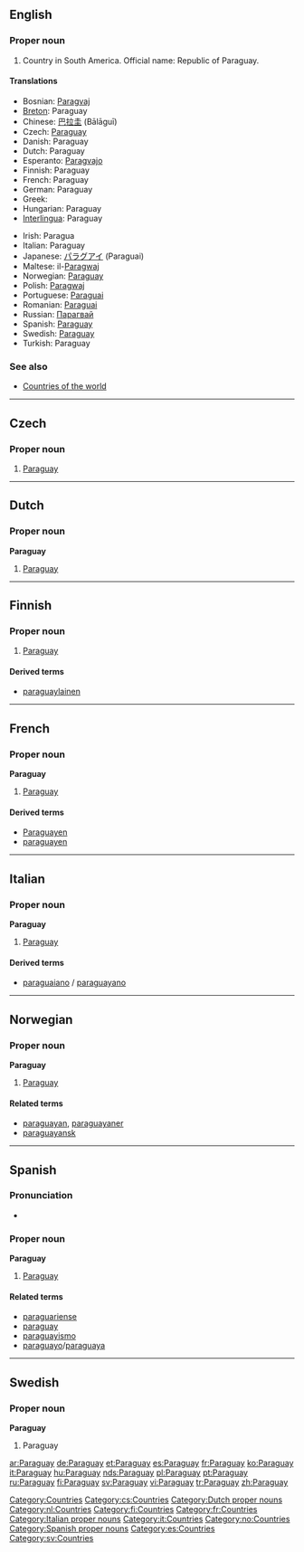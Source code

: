 {{see|paraguay}}
==English==

===Proper noun===
{{en-proper noun}}

# Country in South America. Official name: Republic of Paraguay.

====Translations====
{{trans-top|country in South America}}
* Bosnian: [[Paragvaj]] {{m}}
* [[Breton]]: Paraguay
* Chinese: [[巴拉圭]] (Bālāguī)
* Czech: [[#Czech|Paraguay]]
* Danish: Paraguay
* Dutch: Paraguay
* Esperanto: [[Paragvajo]]
* Finnish: Paraguay
* French: Paraguay {{m}}
* German: Paraguay
* Greek: {{t|el|Παραγουάη|f|tr=Paragouái}}
* Hungarian: Paraguay
* [[Interlingua]]: Paraguay
{{trans-mid}}
* Irish: Paragua
* Italian: Paraguay {{m}}
* Japanese: [[パラグアイ]] (Paraguai)
* Maltese: il-[[Paragwaj]]
* Norwegian: [[#Norwegian|Paraguay]]
* Polish: [[Paragwaj]]
* Portuguese: [[Paraguai]]
* Romanian: [[Paraguai]] {{n}}
* Russian: [[Парагвай]]
* Spanish: [[#Spanish|Paraguay]] {{m}}
* Swedish: [[#Swedish|Paraguay]]
* Turkish: Paraguay
{{trans-bottom}}

===See also===
* [[Appendix:Countries of the world|Countries of the world]]

[[Category:Countries]]

----

==Czech==

===Proper noun===
{{cs-proper noun|g=}}

# [[#English|Paraguay]]

[[Category:cs:Countries]]

----

==Dutch==

===Proper noun===
'''Paraguay''' {{n}}

# [[#English|Paraguay]]

[[Category:Dutch proper nouns]]
[[Category:nl:Countries]]

----

==Finnish==
{{wikipedia|lang=fi}}

===Proper noun===
{{fi-noun|proper=true}}

# [[#English|Paraguay]]

====Derived terms====
* [[paraguaylainen]]

[[Category:fi:Countries]]

----

==French==

===Proper noun===
'''Paraguay''' {{m}}

# [[#English|Paraguay]]

====Derived terms====
* [[Paraguayen]]
* [[paraguayen]]

[[Category:fr:Countries]]

----

==Italian==
{{wikipedia|lang=it}}

===Proper noun===
'''Paraguay''' {{m}}

# [[#English|Paraguay]]

====Derived terms====
* [[paraguaiano]] / [[paraguayano]]

[[Category:Italian proper nouns]]
[[Category:it:Countries]]

----

==Norwegian==

===Proper noun===
'''Paraguay'''

# [[#English|Paraguay]]

====Related terms====
* [[paraguayan]], [[paraguayaner]]
* [[paraguayansk]]

[[Category:no:Countries]]

----

==Spanish==

===Pronunciation===
* {{audio|Es-Paraguay.ogg|audio}}

===Proper noun===
'''Paraguay''' {{f}}

# [[#English|Paraguay]]

====Related terms====
* [[paraguariense]]
* [[paraguay]]
* [[paraguayismo]]
* [[paraguayo]]/[[paraguaya]]

[[Category:Spanish proper nouns]]
[[Category:es:Countries]]

----

==Swedish==

===Proper noun===
'''Paraguay'''

# Paraguay

[[Category:sv:Countries]]

[[ar:Paraguay]]
[[de:Paraguay]]
[[et:Paraguay]]
[[es:Paraguay]]
[[fr:Paraguay]]
[[ko:Paraguay]]
[[it:Paraguay]]
[[hu:Paraguay]]
[[nds:Paraguay]]
[[pl:Paraguay]]
[[pt:Paraguay]]
[[ru:Paraguay]]
[[fi:Paraguay]]
[[sv:Paraguay]]
[[vi:Paraguay]]
[[tr:Paraguay]]
[[zh:Paraguay]]